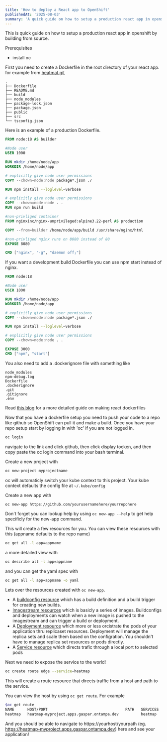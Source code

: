 ```yaml
---
title: 'How to deploy a React app to OpenShift'
publishedAt: '2025-08-03'
summary: 'A quick guide on how to setup a production react app in openshift by building from source.'
---
```


This is quick guide on how to setup a production react app in openshift by building from source.

Prerequisites
- install oc

First you need to create a Dockerfile in the root directory of your react app.
for example from [heatmat.git](https://github.com/chris-kaiser-7/heatmap)
```
.
├── Dockerfile
├── README.md
├── build
├── node_modules
├── package-lock.json
├── package.json
├── public
├── src
└── tsconfig.json
```

Here is an example of a production Dockerfile.
```dockerfile
FROM node:18 AS builder

#Node user
USER 1000

RUN mkdir /home/node/app
WORKDIR /home/node/app

# explicitly give node user permissions
COPY --chown=node:node package*.json ./

RUN npm install --loglevel=verbose

# explicitly give node user permissions
COPY --chown=node:node . .
RUN npm run build

#non-privliged container
FROM nginxinc/nginx-unprivileged:alpine3.22-perl AS production

COPY --from=builder /home/node/app/build /usr/share/nginx/html

#non-privliged nginx runs on 8080 instead of 80
EXPOSE 8080 

CMD ["nginx", "-g", "daemon off;"]
```

If you want a development build Dockerfile you can use npm start instead of nginx.
```dockerfile
FROM node:18

#Node user
USER 1000

RUN mkdir /home/node/app
WORKDIR /home/node/app

# explicitly give node user permissions
COPY --chown=node:node package*.json ./

RUN npm install --loglevel=verbose

# explicitly give node user permissions
COPY --chown=node:node . .

EXPOSE 3000
CMD ["npm", "start"]
```

You also need to add a .dockerignore file with something like
```
node_modules
npm-debug.log
Dockerfile
.dockerignore
.git
.gitignore
.env
```

Read [this blog](https://www.docker.com/blog/how-to-dockerize-react-app/) for a more detailed guide on making react dockerfiles 

Now that you have a dockerfile setup you need to push your code to a repo like github so OpenShift can pull it and make a build.
Once you have your repo setup start by logging in with 'oc' if you are not logged in.
```bash
oc login
```
navigate to the link and click github, then click display tocken, and then copy paste the oc login command into your bash terminal.

Create a new project with
```bash
oc new-project myprojectname
```
oc will automaticly switch your kube context to this project. Your kube context defaults the config file at `~/.kube/config`

Create a new app with 
```bash
oc new-app https://github.com/yourusernamehere/yourrepohere
```
Don't forget you can lookup help by using `oc new-app --help` to get help specificly for the new-app command.

This will create a few resources for you.
You can view these resources with this (appname defaults to the repo name)
```bash
oc get all -l app=appname
```
a more detailed view with
```bash
oc describe all -l app=appname
```
and you can get the yaml spec with 
```bash
oc get all -l app=appname -o yaml
```

Lets over the resources created with `oc new-app`.
- A [buildconfig resource](https://docs.redhat.com/en/documentation/openshift_container_platform/4.19/html/builds_using_buildconfig/understanding-buildconfigs)
  which has a build definition and a build trigger for creating new builds.
- [Imagestream resources](https://docs.redhat.com/en/documentation/openshift_container_platform/4.19/html/images/managing-image-streams)
  which is basicly a series of images. Buildconfigs and deployments can watch when a new image is pushed to the imagestream and can trigger a build or deployment.
- A [Deployment resource](https://docs.redhat.com/en/documentation/openshift_container_platform/4.19/html/building_applications/deployments)
  which more or less orcistrate the pods of your application thru replicaset resources.
  Deployment will manage the replica sets and scale them based on the configration.
  You shouldn't have to manage replica set resources or pods directly.
- A [Service resource](https://docs.redhat.com/en/documentation/openshift_container_platform/4.19/html/network_apis/service-v1)
  which directs trafic through a local port to selected pods 

Next we need to expose the service to the world!
```bash
oc create route edge --service=heatmap
```
This will create a route resource that directs traffic from a host and path to the service.

You can view the host by using `oc get route`. For example
```bash
$oc get route
NAME      HOST/PORT                                   PATH   SERVICES   PORT       TERMINATION   WILDCARD
heatmap   heatmap-myproject.apps.gaspar.ontampa.dev          heatmap    8080-tcp   edge          None
```
And you should be able to navigate to https://yourhost/yourpath (eg. https://heatmap-myproject.apps.gaspar.ontampa.dev) here and see your application!






